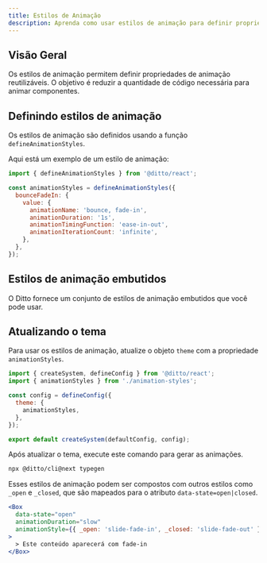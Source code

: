 ```yaml
---
title: Estilos de Animação
description: Aprenda como usar estilos de animação para definir propriedades de movimento reutilizáveis.
---
```


## Visão Geral

Os estilos de animação permitem definir propriedades de animação reutilizáveis. O objetivo é reduzir a quantidade de código necessária para animar componentes.

## Definindo estilos de animação

Os estilos de animação são definidos usando a função `defineAnimationStyles`.

Aqui está um exemplo de um estilo de animação:

```js
import { defineAnimationStyles } from '@ditto/react';

const animationStyles = defineAnimationStyles({
  bounceFadeIn: {
    value: {
      animationName: 'bounce, fade-in',
      animationDuration: '1s',
      animationTimingFunction: 'ease-in-out',
      animationIterationCount: 'infinite',
    },
  },
});
```

## Estilos de animação embutidos

O Ditto fornece um conjunto de estilos de animação embutidos que você pode usar.

<ExamplePreview name="tokens/animation-style" />

## Atualizando o tema

Para usar os estilos de animação, atualize o objeto `theme` com a propriedade `animationStyles`.

```jsx
import { createSystem, defineConfig } from '@ditto/react';
import { animationStyles } from './animation-styles';

const config = defineConfig({
  theme: {
    animationStyles,
  },
});

export default createSystem(defaultConfig, config);
```

Após atualizar o tema, execute este comando para gerar as animações.

```bash
npx @ditto/cli@next typegen
```

Esses estilos de animação podem ser compostos com outros estilos como `_open` e `_closed`, que são mapeados para o atributo `data-state=open|closed`.

```jsx
<Box
  data-state="open"
  animationDuration="slow"
  animationStyle={{ _open: 'slide-fade-in', _closed: 'slide-fade-out' }}
>
  > Este conteúdo aparecerá com fade-in
</Box>
```
